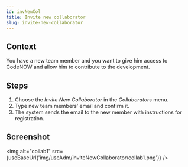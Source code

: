 ```yaml
---
id: invNewCol
title: Invite new collaborator
slug: invite-new-collaborator
---
```



## Context

You have a new team member and you want to give him access to CodeNOW and allow him to contribute to the development.

## Steps

1. Choose the _Invite New Collaborator_ in the _Collaborators_ menu.
2. Type new team members’ email and confirm it.
3. The system sends the email to the new member with instructions for registration. 

## Screenshot

<img alt="collab1" src={useBaseUrl('img/useAdm/inviteNewCollaborator/collab1.png')} />

